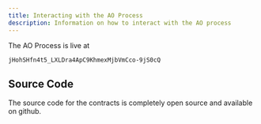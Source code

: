 ```yaml
---
title: Interacting with the AO Process
description: Information on how to interact with the AO process
---
```


The AO Process is live at
```
jHohSHfn4t5_LXLDra4ApC9KhmexMjbVmCco-9jS0cQ
```

## Source Code

The source code for the contracts is completely open source and available on github.


<LinkCard
    title="Liteseed AO Contracts"
    description="The contracts with the network logic"
    href="https://github.com/liteseed/contracts"
/>
